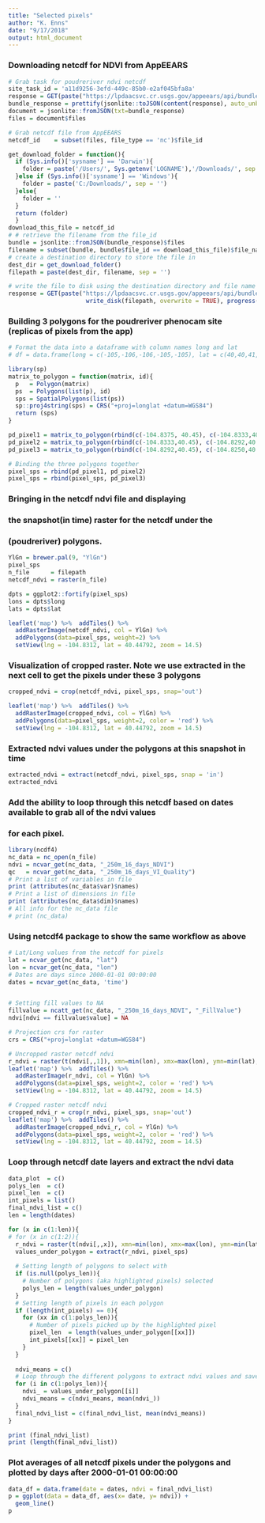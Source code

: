 ```yaml
---
title: "Selected pixels"
author: "K. Enns"
date: "9/17/2018"
output: html_document
---
```


### Downloading netcdf for NDVI from AppEEARS
```r
# Grab task for poudreriver ndvi netcdf
site_task_id = 'a11d9256-3efd-449c-85b0-e2af045bfa8a'
response = GET(paste("https://lpdaacsvc.cr.usgs.gov/appeears/api/bundle/", site_task_id, sep = ""))
bundle_response = prettify(jsonlite::toJSON(content(response), auto_unbox = TRUE))
document = jsonlite::fromJSON(txt=bundle_response)
files = document$files

# Grab netcdf file from AppEEARS
netcdf_id    = subset(files, file_type == 'nc')$file_id

get_download_folder = function(){
  if (Sys.info()['sysname'] == 'Darwin'){
    folder = paste('/Users/', Sys.getenv('LOGNAME'),'/Downloads/', sep = '')
  }else if (Sys.info()['sysname'] == 'Windows'){
    folder = paste('C:/Downloads/', sep = '')
  }else{
    folder = ''
  }
  return (folder)
  }
download_this_file = netcdf_id
# # retrieve the filename from the file_id
bundle = jsonlite::fromJSON(bundle_response)$files
filename = subset(bundle, bundle$file_id == download_this_file)$file_name
# create a destination directory to store the file in
dest_dir = get_download_folder()
filepath = paste(dest_dir, filename, sep = '')

# write the file to disk using the destination directory and file name 
response = GET(paste("https://lpdaacsvc.cr.usgs.gov/appeears/api/bundle/", site_task_id, '/', download_this_file, sep = ""),
                      write_disk(filepath, overwrite = TRUE), progress())

```


### Building 3 polygons for the poudreriver phenocam site (replicas of pixels from the app)
```r
# Format the data into a dataframe with column names long and lat
# df = data.frame(long = c(-105,-106,-106,-105,-105), lat = c(40,40,41,41,40))

library(sp)
matrix_to_polygon = function(matrix, id){
  p   = Polygon(matrix)
  ps  = Polygons(list(p), id)
  sps = SpatialPolygons(list(ps))
  sp::proj4string(sps) = CRS("+proj=longlat +datum=WGS84")
  return (sps)
}

pd_pixel1 = matrix_to_polygon(rbind(c(-104.8375, 40.45), c(-104.8333,40.45), c(-104.8333, 40.44583), c(-104.8375,40.44583), c(-104.8375,40.45)), 'pd_pixel1')
pd_pixel2 = matrix_to_polygon(rbind(c(-104.8333,40.45), c(-104.8292,40.45), c(-104.8292, 40.44583), c(-104.8333,40.44583), c(-104.8333,40.45)), 'pd_pixel2')
pd_pixel3 = matrix_to_polygon(rbind(c(-104.8292,40.45), c(-104.8250,40.45), c(-104.8250, 40.44583), c(-104.8292,40.44583), c(-104.8292,40.45)), 'pd_pixel3')

# Binding the three polygons together
pixel_sps = rbind(pd_pixel1, pd_pixel2)
pixel_sps = rbind(pixel_sps, pd_pixel3)
```


### Bringing in the netcdf ndvi file and displaying
###   the snapshot(in time) raster for the netcdf under the
###   (poudreriver) polygons.
```r
YlGn = brewer.pal(9, "YlGn")
pixel_sps
n_file      = filepath
netcdf_ndvi = raster(n_file)

dpts = ggplot2::fortify(pixel_sps)
lons = dpts$long
lats = dpts$lat

leaflet('map') %>%  addTiles() %>%
  addRasterImage(netcdf_ndvi, col = YlGn) %>%
  addPolygons(data=pixel_sps, weight=2) %>%
  setView(lng = -104.8312, lat = 40.44792, zoom = 14.5)
```

### Visualization of cropped raster.  Note we use extracted in the next cell to get the pixels under these 3 polygons
```r

cropped_ndvi = crop(netcdf_ndvi, pixel_sps, snap='out')

leaflet('map') %>%  addTiles() %>%
  addRasterImage(cropped_ndvi, col = YlGn) %>%
  addPolygons(data=pixel_sps, weight=2, color = 'red') %>%
  setView(lng = -104.8312, lat = 40.44792, zoom = 14.5)

```

### Extracted ndvi values under the polygons at this snapshot in time 
```r
extracted_ndvi = extract(netcdf_ndvi, pixel_sps, snap = 'in')
extracted_ndvi
```


### Add the ability to loop through this netcdf based on dates available to grab all of the ndvi values
###   for each pixel.
```r
library(ncdf4)
nc_data = nc_open(n_file)
ndvi = ncvar_get(nc_data, "_250m_16_days_NDVI")
qc   = ncvar_get(nc_data, "_250m_16_days_VI_Quality")
# Print a list of variables in file
print (attributes(nc_data$var)$names)
# Print a list of dimensions in file
print (attributes(nc_data$dim)$names)
# All info for the nc_data file
# print (nc_data)
```

### Using netcdf4 package to show the same workflow as above
```r
# Lat/Long values from the netcdf for pixels
lat = ncvar_get(nc_data, "lat")
lon = ncvar_get(nc_data, "lon")
# Dates are days since 2000-01-01 00:00:00 
dates = ncvar_get(nc_data, 'time')


# Setting fill values to NA
fillvalue = ncatt_get(nc_data, "_250m_16_days_NDVI", "_FillValue")
ndvi[ndvi == fillvalue$value] = NA

# Projection crs for raster
crs = CRS("+proj=longlat +datum=WGS84")

# Uncropped raster netcdf ndvi
r_ndvi = raster(t(ndvi[,,1]), xmn=min(lon), xmx=max(lon), ymn=min(lat), ymx=max(lat), crs=crs)
leaflet('map') %>%  addTiles() %>%
  addRasterImage(r_ndvi, col = YlGn) %>%
  addPolygons(data=pixel_sps, weight=2, color = 'red') %>%
  setView(lng = -104.8312, lat = 40.44792, zoom = 14.5)

# Cropped raster netcdf ndvi
cropped_ndvi_r = crop(r_ndvi, pixel_sps, snap='out')
leaflet('map') %>%  addTiles() %>%
  addRasterImage(cropped_ndvi_r, col = YlGn) %>%
  addPolygons(data=pixel_sps, weight=2, color = 'red') %>%
  setView(lng = -104.8312, lat = 40.44792, zoom = 14.5)
```


### Loop through netcdf date layers and extract the ndvi data
```r
data_plot  = c()
polys_len  = c()
pixel_len  = c()
int_pixels = list()
final_ndvi_list = c()
len = length(dates)

for (x in c(1:len)){
# for (x in c(1:2)){
  r_ndvi = raster(t(ndvi[,,x]), xmn=min(lon), xmx=max(lon), ymn=min(lat), ymx=max(lat), crs=crs)
  values_under_polygon = extract(r_ndvi, pixel_sps)
  
  # Setting length of polygons to select with 
  if (is.null(polys_len)){
    # Number of polygons (aka highlighted pixels) selected
    polys_len = length(values_under_polygon)
  }
  # Setting length of pixels in each polygon
  if (length(int_pixels) == 0){
    for (xx in c(1:polys_len)){
      # Number of pixels picked up by the highlighted pixel
      pixel_len  = length(values_under_polygon[[xx]])
      int_pixels[[xx]] = pixel_len
    }
  }
  
  ndvi_means = c()
  # Loop through the different polygons to extract ndvi values and save to dataframe
  for (i in c(1:polys_len)){
    ndvi_ = values_under_polygon[[i]]
    ndvi_means = c(ndvi_means, mean(ndvi_))
  }
  final_ndvi_list = c(final_ndvi_list, mean(ndvi_means))
}

print (final_ndvi_list)
print (length(final_ndvi_list))
```

### Plot averages of all netcdf pixels under the polygons and plotted by days after 2000-01-01 00:00:00
```r
data_df = data.frame(date = dates, ndvi = final_ndvi_list)
p = ggplot(data = data_df, aes(x= date, y= ndvi)) + 
  geom_line()
p
```



